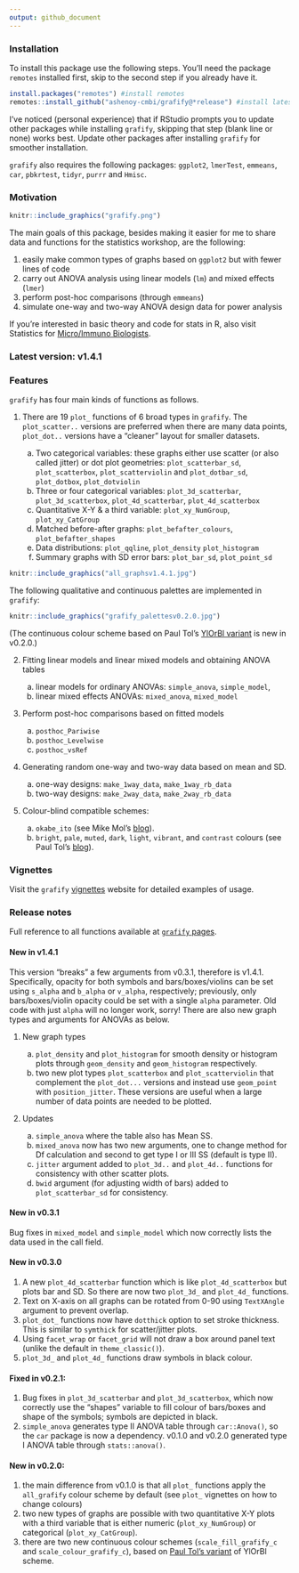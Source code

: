 ```yaml
---
output: github_document
---
```


### Installation

To install this package use the following steps. You'll need the package `remotes` installed first, skip to the second step if you already have it.

```r
install.packages("remotes") #install remotes
remotes::install_github("ashenoy-cmbi/grafify@*release") #install latest release 
```

I've noticed (personal experience) that if RStudio prompts you to update other packages while installing `grafify`, skipping that step (blank line or none) works best. Update other packages after installing `grafify` for smoother installation.

`grafify` also requires the following packages: `ggplot2`, `lmerTest`, `emmeans`, `car`, `pbkrtest`, `tidyr`, `purrr` and `Hmisc`.
 
### Motivation 

```r
knitr::include_graphics("grafify.png")
```


The main goals of this package, besides making it easier for me to share data and functions for the statistics workshop, are the following:

1. easily make common types of graphs based on `ggplot2` but with fewer lines of code
2. carry out ANOVA analysis using linear models (`lm`) and mixed effects (`lmer`)
3. perform post-hoc comparisons (through `emmeans`) 
4. simulate one-way and two-way ANOVA design data for power analysis

If you're interested in basic theory and code for stats in R, also visit Statistics for [Micro/Immuno Biologists](https://microimmunostats.netlify.app).

### **Latest version: v1.4.1**

### Features

`grafify` has four main kinds of functions as follows.

1. There are 19 `plot_` functions of 6 broad types in `grafify`. The `plot_scatter..` versions are preferred when there are many data points, `plot_dot..` versions have a "cleaner" layout for smaller datasets. 

     a. Two categorical variables: these graphs either use scatter (or also called jitter) or dot plot geometries: `plot_scatterbar_sd`, `plot_scatterbox`, `plot_scatterviolin` and `plot_dotbar_sd`, `plot_dotbox`, `plot_dotviolin`
     b. Three or four categorical variables: `plot_3d_scatterbar`, `plot_3d_scatterbox`, `plot_4d_scatterbar`, `plot_4d_scatterbox` 
     c. Quantitative X-Y & a third variable: `plot_xy_NumGroup`, `plot_xy_CatGroup` 
     d. Matched before-after graphs: `plot_befafter_colours`, `plot_befafter_shapes`
     e. Data distributions: `plot_qqline`, `plot_density` `plot_histogram`
     f. Summary graphs with SD error bars: `plot_bar_sd`, `plot_point_sd`
  
  
```r
knitr::include_graphics("all_graphsv1.4.1.jpg")
```

The following qualitative and continuous palettes are implemented in `grafify`:


```r
knitr::include_graphics("grafify_palettesv0.2.0.jpg")
```

(The continuous colour scheme based on Paul Tol's [YlOrBl variant](https://personal.sron.nl/~pault/#sec:sequential) is new in v0.2.0.)
  
2. Fitting linear models and linear mixed models and obtaining ANOVA tables

     a. linear models for ordinary ANOVAs: `simple_anova`, `simple_model`, 
     b. linear mixed effects ANOVAs: `mixed_anova`, `mixed_model`
  
3. Perform post-hoc comparisons based on fitted models
  
     a. `posthoc_Pariwise`
     b. `posthoc_Levelwise`
     c. `posthoc_vsRef`
  
4. Generating random one-way and two-way data based on mean and SD.

     a. one-way designs: `make_1way_data`, `make_1way_rb_data`
     b. two-way designs: `make_2way_data`, `make_2way_rb_data`

5. Colour-blind compatible schemes:
    a. `okabe_ito` (see Mike Mol's [blog](https://mikemol.github.io/technique/colorblind/2018/02/11/color-safe-palette.html)).
    b. `bright`, `pale`, `muted`, `dark`, `light`, `vibrant`, and `contrast`  colours (see Paul Tol's [blog](https://personal.sron.nl/~pault/#sec:qualitative)).

### Vignettes

Visit the `grafify` [vignettes](https://grafify-vignettes.netlify.app) website for detailed examples of usage.


### Release notes

Full reference to all functions available at [`grafify` pages](https://ashenoy-cmbi.github.io/grafify/index.html).

#### New in v1.4.1

This version "breaks" a few arguments from v0.3.1, therefore is v1.4.1. Specifically, opacity for both symbols and bars/boxes/violins can be set using `s_alpha` and `b_alpha` or `v_alpha`, respectively; previously, only bars/boxes/violin opacity could be set with a single `alpha` parameter. Old code with just `alpha` will no longer work, sorry! There are also new graph types and arguments for ANOVAs as below.

1. New graph types
   
    a. `plot_density` and `plot_histogram` for smooth density or histogram plots through `geom_density` and `geom_histogram` respectively.
    b. two new plot types `plot_scatterbox` and `plot_scatterviolin` that complement the `plot_dot...` versions and instead use `geom_point` with `position_jitter`. These versions are useful when a large number of data points are needed to be plotted.
    
1. Updates 

      a. `simple_anova` where the table also has Mean SS.
      b. `mixed_anova` now has two new arguments, one to change method for Df calculation and second to get type I or III SS (default is type II).
      c. `jitter` argument added to `plot_3d..` and `plot_4d..` functions for consistency with other scatter plots.
      d. `bwid` argument (for adjusting width of bars) added to `plot_scatterbar_sd` for consistency.

#### New in v0.3.1

Bug fixes in `mixed_model` and `simple_model` which now correctly lists the data used in the call field. 

#### New in v0.3.0

1. A new `plot_4d_scatterbar` function which is like `plot_4d_scatterbox` but plots bar and SD. So there are now two `plot_3d_` and `plot_4d_` functions.
2. Text on X-axis on all graphs can be rotated from 0-90 using `TextXAngle` argument to prevent overlap. 
3. `plot_dot_` functions now have `dotthick` option to set stroke thickness. This is similar to `symthick` for scatter/jitter plots.
4. Using `facet_wrap` or `facet_grid` will not draw a box around panel text (unlike the default in `theme_classic()`).
5. `plot_3d_` and `plot_4d_` functions draw symbols in black colour. 

#### Fixed in v0.2.1:

1. Bug fixes in `plot_3d_scatterbar` and `plot_3d_scatterbox`, which now correctly use the "shapes" variable to fill colour of bars/boxes and shape of the symbols; symbols are depicted in black.
2. `simple_anova` generates type II ANOVA table through `car::Anova()`, so the `car` package is now a dependency. v0.1.0 and v0.2.0 generated type I ANOVA table through `stats::anova()`. 

#### New in v0.2.0:

1. the main difference from v0.1.0 is that all `plot_` functions apply the `all_grafify` colour scheme by default (see `plot_` vignettes on how to change colours)
2. two new types of graphs are possible with two quantitative X-Y plots with a third variable that is either numeric (`plot_xy_NumGroup`) or categorical (`plot_xy_CatGroup`).
3. there are two new continuous colour schemes (`scale_fill_grafify_c` and `scale_colour_grafify_c`), based on [Paul Tol's variant](https://personal.sron.nl/~pault/#sec:sequential) of YlOrBl scheme.

